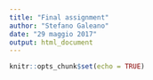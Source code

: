 ```yaml
---
title: "Final assignment"
author: "Stefano Galeano"
date: "29 maggio 2017"
output: html_document
---
```


```r
knitr::opts_chunk$set(echo = TRUE)
```

